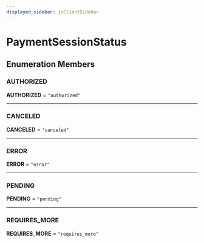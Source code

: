```yaml
---
displayed_sidebar: jsClientSidebar
---
```



# PaymentSessionStatus

## Enumeration Members

### AUTHORIZED

 **AUTHORIZED** = ``"authorized"``

___

### CANCELED

 **CANCELED** = ``"canceled"``

___

### ERROR

 **ERROR** = ``"error"``

___

### PENDING

 **PENDING** = ``"pending"``

___

### REQUIRES\_MORE

 **REQUIRES\_MORE** = ``"requires_more"``

